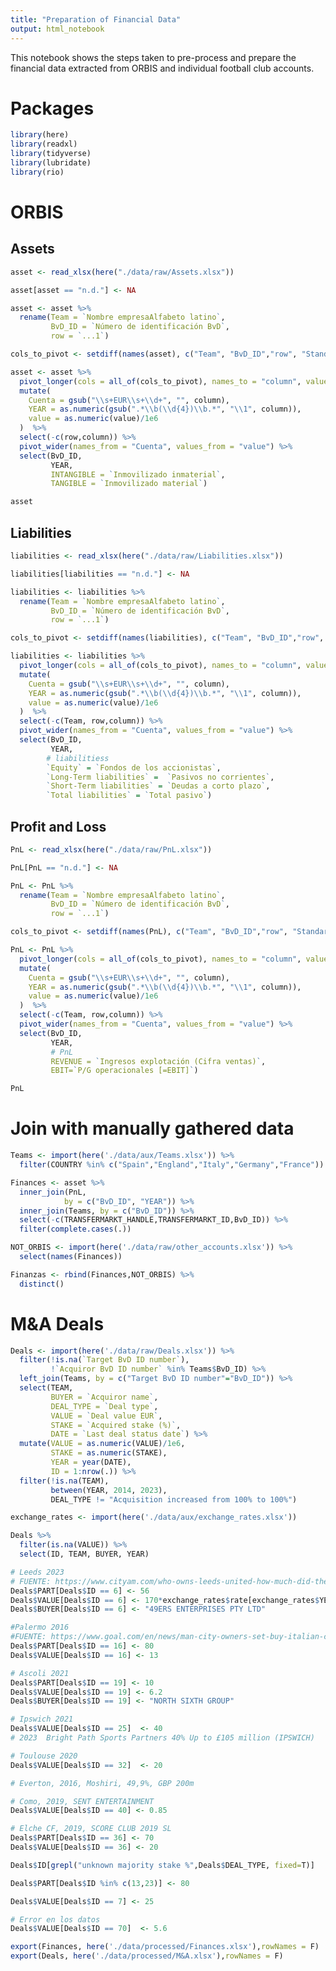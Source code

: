 ```yaml
---
title: "Preparation of Financial Data"
output: html_notebook
---
```


This notebook shows the steps taken to pre-process and prepare the financial data extracted from ORBIS and individual football club accounts. 

# Packages
```r
library(here)
library(readxl)
library(tidyverse)
library(lubridate)
library(rio)
```

# ORBIS 
## Assets
```r
asset <- read_xlsx(here("./data/raw/Assets.xlsx"))

asset[asset == "n.d."] <- NA

asset <- asset %>%
  rename(Team = `Nombre empresaAlfabeto latino`,
         BvD_ID = `Número de identificación BvD`,
         row = `...1`) 

cols_to_pivot <- setdiff(names(asset), c("Team", "BvD_ID","row", "Standardized country"))

asset <- asset %>%
  pivot_longer(cols = all_of(cols_to_pivot), names_to = "column", values_to = "value") %>%
  mutate(
    Cuenta = gsub("\\s+EUR\\s+\\d+", "", column),
    YEAR = as.numeric(gsub(".*\\b(\\d{4})\\b.*", "\\1", column)),
    value = as.numeric(value)/1e6
  )  %>%
  select(-c(row,column)) %>%
  pivot_wider(names_from = "Cuenta", values_from = "value") %>%
  select(BvD_ID,
         YEAR,
         INTANGIBLE = `Inmovilizado inmaterial`,
         TANGIBLE = `Inmovilizado material`)

asset
```

## Liabilities
```r
liabilities <- read_xlsx(here("./data/raw/Liabilities.xlsx"))

liabilities[liabilities == "n.d."] <- NA

liabilities <- liabilities %>%
  rename(Team = `Nombre empresaAlfabeto latino`,
         BvD_ID = `Número de identificación BvD`,
         row = `...1`) 

cols_to_pivot <- setdiff(names(liabilities), c("Team", "BvD_ID","row", "Standardized country"))

liabilities <- liabilities %>%
  pivot_longer(cols = all_of(cols_to_pivot), names_to = "column", values_to = "value") %>%
  mutate(
    Cuenta = gsub("\\s+EUR\\s+\\d+", "", column),
    YEAR = as.numeric(gsub(".*\\b(\\d{4})\\b.*", "\\1", column)),
    value = as.numeric(value)/1e6
  )  %>%
  select(-c(Team, row,column)) %>%
  pivot_wider(names_from = "Cuenta", values_from = "value") %>%
  select(BvD_ID,
         YEAR,
        # liabilitiess
        `Equity` = `Fondos de los accionistas`, 
        `Long-Term liabilities` =  `Pasivos no corrientes`,
        `Short-Term liabilities` = `Deudas a corto plazo`,
        `Total liabilities` = `Total pasivo`)
```

## Profit and Loss
```r
PnL <- read_xlsx(here("./data/raw/PnL.xlsx"))

PnL[PnL == "n.d."] <- NA

PnL <- PnL %>%
  rename(Team = `Nombre empresaAlfabeto latino`,
         BvD_ID = `Número de identificación BvD`,
         row = `...1`) 

cols_to_pivot <- setdiff(names(PnL), c("Team", "BvD_ID","row", "Standardized country"))

PnL <- PnL %>%
  pivot_longer(cols = all_of(cols_to_pivot), names_to = "column", values_to = "value") %>%
  mutate(
    Cuenta = gsub("\\s+EUR\\s+\\d+", "", column),
    YEAR = as.numeric(gsub(".*\\b(\\d{4})\\b.*", "\\1", column)),
    value = as.numeric(value)/1e6
  )  %>%
  select(-c(Team, row,column)) %>%
  pivot_wider(names_from = "Cuenta", values_from = "value") %>%
  select(BvD_ID,
         YEAR,
         # PnL
         REVENUE = `Ingresos explotación (Cifra ventas)`, 
         EBIT=`P/G operacionales [=EBIT]`)

PnL
```

# Join with manually gathered data
```r
Teams <- import(here('./data/aux/Teams.xlsx')) %>%
  filter(COUNTRY %in% c("Spain","England","Italy","Germany","France"))

Finances <- asset %>%
  inner_join(PnL,
            by = c("BvD_ID", "YEAR")) %>%
  inner_join(Teams, by = c("BvD_ID")) %>%
  select(-c(TRANSFERMARKT_HANDLE,TRANSFERMARKT_ID,BvD_ID)) %>%
  filter(complete.cases(.))

NOT_ORBIS <- import(here('./data/raw/other_accounts.xlsx')) %>%
  select(names(Finances))

Finanzas <- rbind(Finances,NOT_ORBIS) %>%
  distinct()
```


# M&A Deals
```r
Deals <- import(here('./data/raw/Deals.xlsx')) %>%
  filter(!is.na(`Target BvD ID number`),
         !`Acquiror BvD ID number` %in% Teams$BvD_ID) %>%
  left_join(Teams, by = c("Target BvD ID number"="BvD_ID")) %>%
  select(TEAM,
         BUYER = `Acquiror name`,
         DEAL_TYPE = `Deal type`,
         VALUE = `Deal value EUR`,
         STAKE = `Acquired stake (%)`,
         DATE = `Last deal status date`) %>%
  mutate(VALUE = as.numeric(VALUE)/1e6,
         STAKE = as.numeric(STAKE),
         YEAR = year(DATE),
         ID = 1:nrow(.)) %>%
  filter(!is.na(TEAM),
         between(YEAR, 2014, 2023),
         DEAL_TYPE != "Acquisition increased from 100% to 100%")

exchange_rates <- import(here('./data/aux/exchange_rates.xlsx'))

Deals %>%
  filter(is.na(VALUE)) %>%
  select(ID, TEAM, BUYER, YEAR)

# Leeds 2023
# FUENTE: https://www.cityam.com/who-owns-leeds-united-how-much-did-the-49ers-group-pay-andrea-radrizzani-in-2023/
Deals$PART[Deals$ID == 6] <- 56
Deals$VALUE[Deals$ID == 6] <- 170*exchange_rates$rate[exchange_rates$YEAR == 2018]
Deals$BUYER[Deals$ID == 6] <- "49ERS ENTERPRISES PTY LTD"

#Palermo 2016
#FUENTE: https://www.goal.com/en/news/man-city-owners-set-buy-italian-club-palermo-eur13m-takeover/bltd77f0ea0764de0f7
Deals$PART[Deals$ID == 16] <- 80
Deals$VALUE[Deals$ID == 16] <- 13

# Ascoli 2021
Deals$PART[Deals$ID == 19] <- 10
Deals$VALUE[Deals$ID == 19] <- 6.2
Deals$BUYER[Deals$ID == 19] <- "NORTH SIXTH GROUP"

# Ipswich 2021
Deals$VALUE[Deals$ID == 25]  <- 40
# 2023	Bright Path Sports Partners	40%	Up to £105 million (IPSWICH)

# Toulouse 2020
Deals$VALUE[Deals$ID == 32]  <- 20

# Everton, 2016, Moshiri, 49,9%, GBP 200m

# Como, 2019, SENT ENTERTAINMENT
Deals$VALUE[Deals$ID == 40] <- 0.85

# Elche CF, 2019, SCORE CLUB 2019 SL
Deals$PART[Deals$ID == 36] <- 70
Deals$VALUE[Deals$ID == 36] <- 20

Deals$ID[grepl("unknown majority stake %",Deals$DEAL_TYPE, fixed=T)]

Deals$PART[Deals$ID %in% c(13,23)] <- 80

Deals$VALUE[Deals$ID == 7] <- 25

# Error en los datos
Deals$VALUE[Deals$ID == 70]  <- 5.6
```

```r
export(Finances, here('./data/processed/Finances.xlsx'),rowNames = F)
export(Deals, here('./data/processed/M&A.xlsx'),rowNames = F)
```

